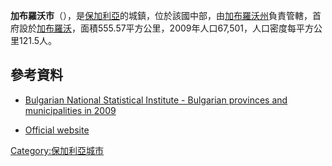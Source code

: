 {{Coord|42|53|N|25|17|E|display=title}}

'''加布羅沃市'''（{{lang-bg|Габрово}}），是[[保加利亞|保加利亞]]的城鎮，位於該國中部，由[[加布羅沃州|加布羅沃州]]負責管轄，首府設於[[加布羅沃|加布羅沃]]，面積555.57平方公里，2009年人口67,501，人口密度每平方公里121.5人。

==參考資料==
*{{en icon}} [https://web.archive.org/web/20101113165626/http://www.nsi.bg/otrasalen.php?otr=53&a1=1583&a2=1584&a3=1585#cont#cont Bulgarian National Statistical Institute - Bulgarian provinces and municipalities in 2009]
* [http://www.obtryavna.org/ Official website]{{Wayback|url=http://www.obtryavna.org/ |date=20150623040634 }} {{bg icon}}

{{Bulgaria-geo-stub}}
[[Category:保加利亞城市|Category:保加利亞城市]]